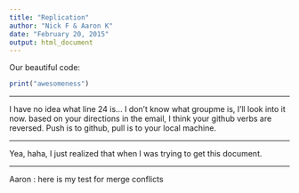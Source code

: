 ```yaml
---
title: "Replication"
author: "Nick F & Aaron K"
date: "February 20, 2015"
output: html_document
---
```


Our beautiful code: 

```r
print("awesomeness")
```

---

I have no idea what line 24 is...
I don't know what groupme is, I'll look into it now.  based on your directions in the email, I think your github verbs are reversed.  Push is to github, pull is to your local machine.  

---

Yea, haha, I just realized that when I was trying to get this document.

--- 

Aaron : here is my test for merge conflicts